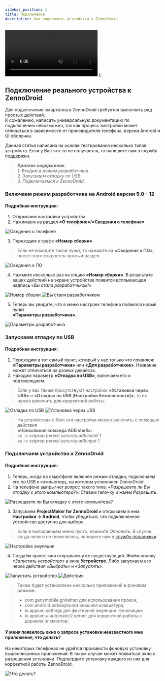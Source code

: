 ```yaml
---
sidebar_position: 1
title: Подключение
description: Как подключить устройства к ZennoDroid
---
```


  <video controls playsInline muted preload="auto" className='docsVideo'>
    <source src={source} type="video/mp4" />
</video>
);  

## Подключение реального устройства к ZennoDroid  

Для подключения смартфона к ZennoDroid требуется выполнить ряд простых действий.  
К сожалению, написать универсальную документацию по подключению невозможно, так как процесс настройки может отличаться в зависимости от производителя телефона, версии Android и UI оболочки.

Данная статья написана на основе тестирования несколько типов устройств. Если у Вас что-то не получается, то напишите нам в службу поддержки.  

> ***Краткое содержание**:*   
> *1. Входим в режим разработчика.*  
> *2. Запускаем отладку по USB.*  
> *3. Подключаемся к ZennoDroid.*  

### Включаем режим разработчика на Android версии 5.0 - 12  
#### Подробная инструкция:  

1. Открываем настройки устройства.  
2. Нажимаем на раздел **«О телефоне»**/**«Сведения о телефоне»**  

![Сведения о телефоне](./assets/devices_pic1.png)  

3. Переходим к графе **«Номер сборки»**.  
> Если не находите такой пункт, то нажмите на **«Сведения о ПО»**, после этого откроется нужный раздел.  

![Сведения о ПО](./assets/devices_pic2.png)  

4. Нажмите несколько раз на опцию **«Номер сборки»**. В результате ваших действий на экране устройства появится всплывающая надпись *«Вы стали разработчиком!»*.  

![Номер сборки](./assets/devices_pic3.png) ![Вы стали разработчиком](./assets/devices_pic4.png)  

5. Теперь вы увидите, что в меню настроек телефона появился новый пункт  
**«Параметры разработчика»**.  

![Параметры разработчика](./assets/devices_pic5.png)  

### Запускаем отладку по USB  
#### Подробная инструкция:  

1. Переходим в тот самый пункт, который у нас только что появился: **«Параметры разработчика»** или **«Для разработчиков»**. Название может отличаться на разных девайсах.  
2. Находим параметр **«Отладка по USB»**, включаем его и подтверждаем.  
> Если у вас также присутствуют настройки **«Установка через USB»** и **«Отладка по USB (Настройки безопасности)»**, то их нужно включить для корректной работы.  

![Отладка по USB](./assets/devices_pic6.png) ![Установка через USB](./assets/devices_pic7.png)  

> На устройствах с Root эти настройки можно включить c помощью действия  
**«Консольная команда ADB shell»:**  
*su -c setprop persist.security.adbinstall 1*    
*su -c setprop persist.security.adbinput 1*  

### Подключаем устройство к ZennoDroid 
#### Подробная инструкция:  

1. Теперь, когда на смартфоне включен режим отладки, подключаем его по USB к компьютеру, на котором установлен ZennoDroid.  
2. На телефоне выпрыгнет вопрос такого типа: *«Разрешаете ли Вы отладку с этого компьютера?»*. Ставим галочку и жмем *Разрешить*.  

![Разрешаете ли Вы отладку с этого компьютера?](./assets/devices_pic8.png)  

3. Запускаем **ProjectMaker for ZennoDroid** и открываем в нем **Настройки → Android**, чтобы убедиться, что подключенное устройство доступно для выбора.  
> Если в выпадающем меню пусто, нажмите *Обновить*. В случае, когда ничего не поменялось, напишите нам в [службу поддержки](https://helpdesk.zennolab.com/ru).  

![Настройка эмуляции](./assets/devices_pic9.png)  

4. Создаём проект или открываем уже существующий. Жмём кнопку *«Запустить устройство»* в окне **Устройство**. Либо запускаем его через действия *«Выбрать»* и *«Запустить»*.  

![Запустить устройство](./assets/devices_pic10.png) ![Действия](./assets/devices_pic11.png)  

> Также будет установлено несколько приложений в фоновом режиме:  
> - com.genymobile.gnirehtet для использования прокси;  
> - com.android.adbkeyboard внешняя клавиатура;  
> - io.appium.settings для фиктивной эмуляции геопозиции;  
> - io.appium.uiautomator2.server для корректной работы с деревом элементов;  

#### У меня появилось окно о запросе установки неизвестного мне приложения, что делать?  

На некоторых телефонах не удаётся произвести фоновую установку вышеописанных приложений. В таком случае может появиться окно о разрешении установки. Подтвердите установку каждого из них для корректной работы ZennoDroid.

![Что делать?](./assets/devices_pic12.png)  

